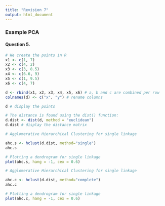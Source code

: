 ---
title: "Revision 7"
output: html_document
---

### Example PCA

#### Question 5.

```{r}
# We create the points in R
x1 <- c(1, 7)
x2 <- c(4, 2)
x3 <- c(3, 8.5)
x4 <- c(6.6, 9)
x5 <- c(1, 9.5)
x6 <- c(4, 7)

d <- rbind(x1, x2, x3, x4, x5, x6) # a, b and c are combined per row
colnames(d) <- c("x", "y") # rename columns

d # display the points
```


```{r}
# The distance is found using the dist() function:
d.dist <- dist(d, method = "euclidean")
d.dist # display the distance matrix
```



```{r}
# Agglomerative Hierarchical Clustering for single linkage

ahc.s <- hclust(d.dist, method="single")
ahc.s
```

```{r}
# Plotting a dendrogram for single linkage
plot(ahc.s, hang = -1, cex = 0.6)
```



```{r}
# Agglomerative Hierarchical Clustering for single linkage

ahc.c <- hclust(d.dist, method="complete")
ahc.c
```


```{r}
# Plotting a dendrogram for single linkage
plot(ahc.c, hang = -1, cex = 0.6)
```





